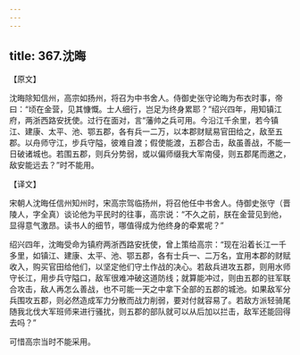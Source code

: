 ```yaml
---
---
---
```

title: 367.沈晦
---



【原文】

沈晦除知信州，高宗如扬州，将召为中书舍人。侍御史张守论晦为布衣时事，帝曰：“顷在金营，见其慷慨。士人细行，岂足为终身累耶？”绍兴四年，用知镇江府，两浙西路安抚使。过行在面对，言“藩帅之兵可用。今沿江千余里，若今镇江、建康、太平、池、鄂五郡，各有兵一二万，以本郡财赋易官田给之，敌至五郡。以舟师守江，步兵守隘，彼难自渡；假使能渡，五郡合击，敌虽善战，不能一日破诸城也。若围五郡，则兵分势弱，或以偏师缀我大军南侵，则五郡尾而邀之，敌安能远去？”时不能用。

【译文】

宋朝人沈晦任信州知州时，宋高宗驾临扬州，将召他任中书舍人。侍御史张守（晋陵人，字全真）谈论他为平民时的往事，高宗说：“不久之前，朕在金营见到他，显得意气激昂。读书人的细节，哪值得成为他终身的牵累呢？”

绍兴四年，沈晦受命为镇府两浙西路安抚使，曾上策给高宗：“现在沿着长江一千多里，如镇江、建康、太平、池、鄂五郡，各有士兵一、二万名，宜用本郡的财赋收入，购买官田给他们，以坚定他们守土作战的决心。若敌兵进攻五郡，则用水师守长江，用步兵守隘口，敌军很难冲破这道防线；就算能冲过，则由五郡的驻军联合攻击，敌人再怎么善战，也不可能一天之中拿下全部的五郡的城池。如果敌军分兵围攻五郡，则必然造成军力分散而战力削弱，要对付就容易了。若敌方派轻骑尾随我北伐大军班师来进行骚扰，则五郡的部队就可以从后加以拦击，敌军还能回得去吗？”

可惜高宗当时不能采用。